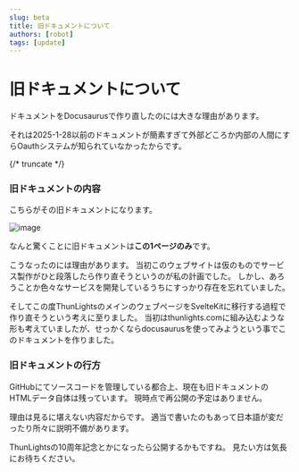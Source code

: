 ```yaml
---
slug: beta
title: 旧ドキュメントについて
authors: [robot]
tags: [update]
---
```


# 旧ドキュメントについて

ドキュメントをDocusaurusで作り直したのには大きな理由があります。

それは2025-1-28以前のドキュメントが簡素すぎて外部どころか内部の人間にすらOauthシステムが知られていなかったからです。

{/* truncate */}

### 旧ドキュメントの内容

こちらがその旧ドキュメントになります。

![image](./img/screenshot.png)

なんと驚くことに旧ドキュメントは**この1ページのみ**です。

こうなったのには理由があります。
当初このウェブサイトは仮のものでサービス製作がひと段落したら作り直そうというのが私の計画でした。
しかし、あろうことか色々なサービスを開発しているうちにすっかり存在を忘れていました。

そしてこの度ThunLightsのメインのウェブページをSvelteKitに移行する過程で作り直そうという考えに至りました。
当初はthunlights.comに組み込むような形も考えていましたが、せっかくならdocusaurusを使ってみようという事でこのドキュメントを作りました。

### 旧ドキュメントの行方

GitHubにてソースコードを管理している都合上、現在も旧ドキュメントのHTMLデータ自体は残っています。
現時点で再公開の予定はありません。

理由は見るに堪えない内容だからです。
適当で書いたのもあって日本語が変だったり所々に説明不備があります。

ThunLightsの10周年記念とかになったら公開するかもですね。
見たい方は気長にお待ちください。
